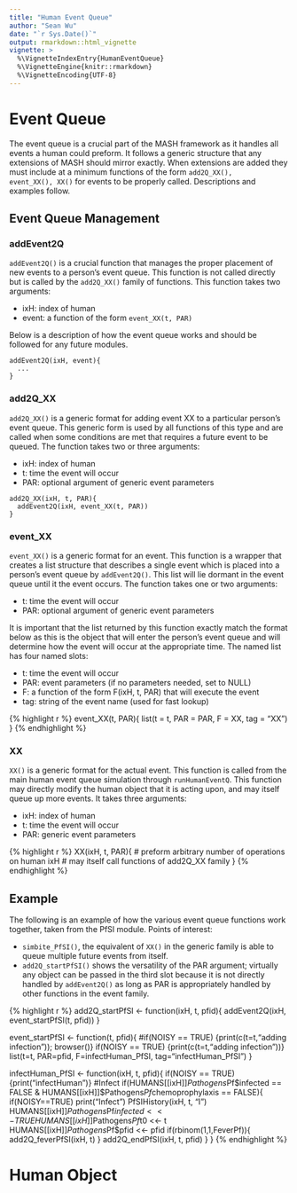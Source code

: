 ```yaml
---
title: "Human Event Queue"
author: "Sean Wu"
date: "`r Sys.Date()`"
output: rmarkdown::html_vignette
vignette: >
  %\VignetteIndexEntry{HumanEventQueue}
  %\VignetteEngine{knitr::rmarkdown}
  %\VignetteEncoding{UTF-8}
---
```


# Event Queue

The event queue is a crucial part of the MASH framework as it handles all events a human could preform. It follows a generic structure that any extensions of MASH should mirror exactly. When extensions are added they must include at a minimum functions of the form <code>add2Q_XX(), event_XX(), XX()</code> for events to be properly called. Descriptions and examples follow.

## Event Queue Management

### addEvent2Q

<code>addEvent2Q()</code> is a crucial function that manages the proper placement of new events to a person's event queue. This function is not called directly but is called by the <code>add2Q_XX()</code> family of functions. This function takes two arguments:

  * ixH: index of human
  * event: a function of the form <code>event_XX(t, PAR)</code>

Below is a description of how the event queue works and should be followed for any future modules.

```
addEvent2Q(ixH, event){
  ...
}
```

### add2Q_XX

<code>add2Q_XX()</code> is a generic format for adding event XX to a particular person's event queue. This generic form is used by all functions of this type and are called when some conditions are met that requires a future event to be queued. The function takes two or three arguments:

  * ixH: index of human
  * t: time the event will occur
  * PAR: optional argument of generic event parameters

```
add2Q_XX(ixH, t, PAR){
  addEvent2Q(ixH, event_XX(t, PAR))
}
```

### event_XX

<code>event_XX()</code> is a generic format for an event. This function is a wrapper that creates a list structure that describes a single event which is placed into a person's event queue by <code>addEvent2Q()</code>. This list will lie dormant in the event queue until it the event occurs. The function takes one or two arguments:

  * t: time the event will occur
  * PAR: optional argument of generic event parameters

It is important that the list returned by this function exactly match the format below as this is the object that will enter the person's event queue and will determine how the event will occur at the appropriate time. The named list has four named slots:

  * t: time the event will occur
  * PAR: event parameters (if no parameters needed, set to NULL)
  * F: a function of the form F(ixH, t, PAR) that will execute the event
  * tag: string of the event name (used for fast lookup)

{% highlight r %}
event_XX(t, PAR){
  list(t = t, PAR = PAR, F = XX, tag = "XX")
}
{% endhighlight %}

### XX

<code>XX()</code> is a generic format for the actual event. This function is called from the main human event queue simulation through <code>runHumanEventQ</code>.  This function may directly modify the human object that it is acting upon, and may itself queue up more events. It takes three arguments:

  * ixH: index of human
  * t: time the event will occur
  * PAR: generic event parameters

{% highlight r %}
XX(ixH, t, PAR){
  # preform arbitrary number of operations on human ixH
  # may itself call functions of add2Q_XX family
}
{% endhighlight %}

## Example

The following is an example of how the various event queue functions work together, taken from the PfSI module. Points of interest:

  * <code>simbite_PfSI()</code>, the equivalent of <code>XX()</code> in the generic family is able to queue multiple future events from itself.
  * <code>add2Q_startPfSI()</code> shows the versatility of the PAR argument; virtually any object can be passed in the third slot because it is not directly handled by <code>addEvent2Q()</code> as long as PAR is appropriately handled by other functions in the event family.

{% highlight r %}
add2Q_startPfSI <- function(ixH, t, pfid){
  addEvent2Q(ixH, event_startPfSI(t, pfid))
}

event_startPfSI <- function(t, pfid){
  #if(NOISY == TRUE) {print(c(t=t,"adding infection")); browser()}
  if(NOISY == TRUE) {print(c(t=t,"adding infection"))}
  list(t=t, PAR=pfid, F=infectHuman_PfSI, tag="infectHuman_PfSI")
}

infectHuman_PfSI <- function(ixH, t, pfid){
  if(NOISY == TRUE){print("infectHuman")}
  #Infect
  if(HUMANS[[ixH]]$Pathogens$Pf$infected == FALSE & HUMANS[[ixH]]$Pathogens$Pf$chemoprophylaxis == FALSE){
      if(NOISY==TRUE) print("Infect")
      PfSIHistory(ixH, t, "I")
      HUMANS[[ixH]]$Pathogens$Pf$infected <<- TRUE
      HUMANS[[ixH]]$Pathogens$Pf$t0 <<- t
      HUMANS[[ixH]]$Pathogens$Pf$pfid <<- pfid
      if(rbinom(1,1,FeverPf)){
        add2Q_feverPfSI(ixH, t)
      }
      add2Q_endPfSI(ixH, t, pfid)
    }
}
{% endhighlight %}

# Human Object
